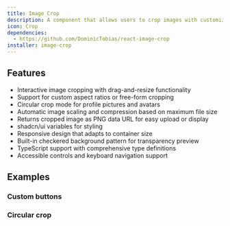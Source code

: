 ```yaml
---
title: Image Crop
description: A component that allows users to crop images with customizable aspect ratios and circular cropping options.
icon: Crop
dependencies:
  - https://github.com/DominicTobias/react-image-crop
installer: image-crop
---
```


## Features

- Interactive image cropping with drag-and-resize functionality
- Support for custom aspect ratios or free-form cropping
- Circular crop mode for profile pictures and avatars
- Automatic image scaling and compression based on maximum file size
- Returns cropped image as PNG data URL for easy upload or display
- shadcn/ui variables for styling
- Responsive design that adapts to container size
- Built-in checkered background pattern for transparency preview
- TypeScript support with comprehensive type definitions
- Accessible controls and keyboard navigation support

## Examples

### Custom buttons

<Preview path="image-crop-custom" />

### Circular crop

<Preview path="image-crop-circular" />